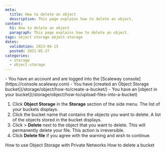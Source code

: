 ```yaml
---
meta:
  title: How to delete an object
  description: This page explains how to delete an object.
content:
  h1: How to delete an object
  paragraph: This page explains how to delete an object.
tags: object storage object-storage
dates:
  validation: 2023-06-15
  posted: 2021-05-27
categories:
  - storage
  - object-storage
---
```


<Macro id="iam-requirements" />

<Message type="requirement">
  - You have an account and are logged into the [Scaleway console](https://console.scaleway.com)
  - You have [created an Object Storage bucket](/storage/object/how-to/create-a-bucket/)
  - You have an [object in your bucket](/storage/object/how-to/upload-files-into-a-bucket)
</Message>

1. Click **Object Storage** in the **Storage** section of the side menu. The list of your buckets displays.
2. Click the bucket name that contains the objects you want to delete. A list of the objects stored in the bucket displays.
3. Click <Icon name="more" /> > **Delete** next to the object that you want to delete.
    <Message type="important">
      This will permanently delete your file. This action is irreversible.
    </Message>
4. Click **Delete file** if you agree with the warning and wish to continue.

<Navigation title="See Also">
  <PreviousButton to="/storage/object/how-to/use-obj-stor-with-private-networks/">How to use Object Storage with Private Networks</PreviousButton>
  <NextButton to="/storage/object/how-to/delete-a-bucket/">How to delete a bucket</NextButton>
</Navigation>
